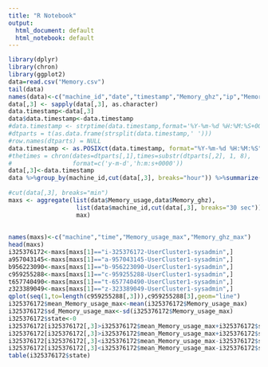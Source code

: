 ```yaml
---
title: "R Notebook"
output:
  html_document: default
  html_notebook: default
---
```


```r
library(dplyr)
library(chron)
library(ggplot2)
data=read.csv("Memory.csv")
tail(data)
names(data)<-c("machine_id","date","timestamp","Memory_ghz","ip","Memory_usage","total")
data[,3] <- sapply(data[,3], as.character)
data.timestamp<-data[,3]
data$data.timestamp<-data.timestamp
#data.timestamp <- strptime(data.timestamp,format='%Y-%m-%d %H:%M:%S+0000')
#dtparts = t(as.data.frame(strsplit(data.timestamp,' ')))
#row.names(dtparts) = NULL
data.timestamp <- as.POSIXct(data.timestamp, format="%Y-%m-%d %H:%M:%S")
#thetimes = chron(dates=dtparts[,1],times=substr(dtparts[,2], 1, 8),
#                 format=c('y-m-d','h:m:s+0000'))
data[,3]<-data.timestamp
data %>%group_by(machine_id,cut(data[,3], breaks="hour")) %>%summarize(Memory_ghz = max(Memory_ghz),Memory_usage = max(Memory_usage))
 
#cut(data[,3], breaks="min")
maxs <- aggregate(list(data$Memory_usage,data$Memory_ghz), 
                   list(data$machine_id,cut(data[,3], breaks="30 sec")),
                   max)
                
                 
names(maxs)<-c("machine","time","Memory_usage_max","Memory_ghz_max")
head(maxs)
i325376172<-maxs[maxs[1]=="i-325376172-UserCluster1-sysadmin",]
a957043145<-maxs[maxs[1]=="a-957043145-UserCluster1-sysadmin",]
b956223090<-maxs[maxs[1]=="b-956223090-UserCluster1-sysadmin",]
c959255288<-maxs[maxs[1]=="c-959255288-UserCluster1-sysadmin",]
t657740490<-maxs[maxs[1]=="t-657740490-UserCluster1-sysadmin",]
z323389049<-maxs[maxs[1]=="z-323389049-UserCluster1-sysadmin",]
qplot(seq(1,to=length(c959255288[,3])),c959255288[3],geom="line")
i325376172$mean_Memory_usage_max<-mean(i325376172$Memory_usage_max)
i325376172$sd_Memory_usage_max<-sd(i325376172$Memory_usage_max)
i325376172$state<-0
i325376172[i325376172[,3]>i325376172$mean_Memory_usage_max+i325376172$sd_Memory_usage_max*1,7]<-1
i325376172[i325376172[,3]>i325376172$mean_Memory_usage_max+i325376172$sd_Memory_usage_max*2,7]<-2
i325376172[i325376172[,3]<i325376172$mean_Memory_usage_max-i325376172$sd_Memory_usage_max*1,7]<--1
i325376172[i325376172[,3]<i325376172$mean_Memory_usage_max-i325376172$sd_Memory_usage_max*2,7]<--2
table(i325376172$state)


```

